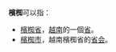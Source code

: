 '''檳椥'''可以指：
* [[檳椥省|檳椥省]]，[[越南|越南]]的一個[[省|省]]。
* [[檳椥市|檳椥市]]，越南檳椥省的[[首府|省会]]。
{{disambig|Cat=二字地名消歧義}}